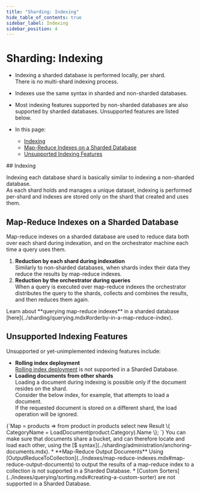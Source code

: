 ```yaml
---
title: "Sharding: Indexing"
hide_table_of_contents: true
sidebar_label: Indexing
sidebar_position: 4
---
```



# Sharding: Indexing
<Admonition type="note" title="Note">

* Indexing a sharded database is performed locally, per shard.  
  There is no multi-shard indexing process.  

* Indexes use the same syntax in sharded and non-sharded databases.  

* Most indexing features supported by non-sharded databases 
  are also supported by sharded databases. Unsupported features are listed below.  

* In this page:  
  * [Indexing](../sharding/indexing.mdx#indexing)  
  * [Map-Reduce Indexes on a Sharded Database](../sharding/indexing.mdx#map-reduce-indexes-on-a-sharded-database)  
  * [Unsupported Indexing Features](../sharding/indexing.mdx#unsupported-indexing-features)  

</Admonition>
## Indexing

Indexing each database shard is basically similar to indexing a non-sharded database.  
As each shard holds and manages a unique dataset, indexing is performed 
per-shard and indexes are stored only on the shard that created and uses them.  

## Map-Reduce Indexes on a Sharded Database

Map-reduce indexes on a sharded database are used to reduce data both over each 
shard during indexation, and on the orchestrator machine each time a query uses them.  

1. **Reduction by each shard during indexation**  
   Similarly to non-sharded databases, when shards index their data they reduce 
   the results by map-reduce indexes.  
2. **Reduction by the orchestrator during queries**  
   When a query is executed over map-reduce indexes the orchestrator 
   distributes the query to the shards, collects and combines the results, 
   and then reduces them again.  
  
<Admonition type="note" title="Note">
Learn about **querying map-reduce indexes** in a sharded database [here](../sharding/querying.mdx#orderby-in-a-map-reduce-index).  
</Admonition>

## Unsupported Indexing Features

Unsupported or yet-unimplemented indexing features include: 

* **Rolling index deployment**  
  [Rolling index deployment](../indexes/rolling-index-deployment.mdx) 
  is not supported in a Sharded Database.  
* **Loading documents from other shards**  
  Loading a document during indexing is possible only if the document 
  resides on the shard.  
  Consider the below index, for example, that attempts to load a document.  
  If the requested document is stored on a different shard, the load operation 
  will be ignored.  
<TabItem value="csharp" label="csharp">
<CodeBlock language="csharp">
{`Map = products => from product in products
                        select new Result
                        \{
                            CategoryName = LoadDocument<Category>(product.Category).Name
                        \};
`}
</CodeBlock>
</TabItem>
  <Admonition type="note" title="Note">
  You can make sure that documents share a bucket, and 
  can therefore locate and load each other, using the 
  [$ syntax](../sharding/administration/anchoring-documents.mdx).  
  </Admonition>
* **Map-Reduce Output Documents**  
  Using [OutputReduceToCollection](../indexes/map-reduce-indexes.mdx#map-reduce-output-documents) 
  to output the results of a map-reduce index to a collection 
  is not supported in a Sharded Database.  
* [Custom Sorters](../indexes/querying/sorting.mdx#creating-a-custom-sorter) 
  are not supported in a Sharded Database.  






